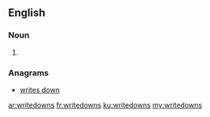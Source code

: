 ==English==

===Noun===
{{head|en}}

# {{plural of|writedown}}

===Anagrams===
* [[writes down#English|writes down]]

[[ar:writedowns]]
[[fr:writedowns]]
[[ku:writedowns]]
[[my:writedowns]]